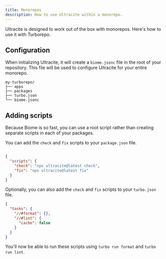```yaml
---
title: Monorepos
description: How to use Ultracite within a monorepo.
---
```


Ultracite is designed to work out of the box with monorepos. Here's how to use it with Turborepo.

## Configuration

When initializing Ultracite, it will create a `biome.jsonc` file in the root of your repository. This file will be used to configure Ultracite for your entire monorepo.

```
my-turborepo/
├── apps
├── packages
├── turbo.json
└── biome.jsonc
```

## Adding scripts

Because Biome is so fast, you can use a root script rather than creating separate scripts in each of your packages.

You can add the `check` and `fix` scripts to your `package.json` file.

```json title="package.json"

{
  "scripts": {
    "check": "npx ultracite@latest check",
    "fix": "npx ultracite@latest fix"
  }
}
```

Optionally, you can also add the `check` and `fix` scripts to your `turbo.json` file.

```json title="turbo.json"
{
  "tasks": {
    "//#format": {},
    "//#lint": {
      "cache": false
    }
  }
}
```

You'll now be able to run these scripts using `turbo run format` and `turbo run lint`.